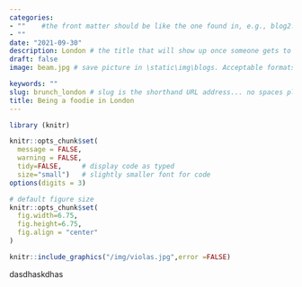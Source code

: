 ```yaml
---
categories:  
- ""    #the front matter should be like the one found in, e.g., blog2.md. It cannot be like the normal Rmd we used
- ""
date: "2021-09-30"
description: London # the title that will show up once someone gets to this page
draft: false
image: beam.jpg # save picture in \static\img\blogs. Acceptable formats= jpg, jpeg, or png . Your iPhone pics wont work

keywords: ""
slug: brunch_london # slug is the shorthand URL address... no spaces plz
title: Being a foodie in London
---
```

  
```r
library (knitr)
```



```r
knitr::opts_chunk$set(
  message = FALSE, 
  warning = FALSE, 
  tidy=FALSE,     # display code as typed
  size="small")   # slightly smaller font for code
options(digits = 3)

# default figure size
knitr::opts_chunk$set(
  fig.width=6.75, 
  fig.height=6.75,
  fig.align = "center"
)
```

```r
knitr::include_graphics("/img/violas.jpg",error =FALSE)

```
dasdhaskdhas
